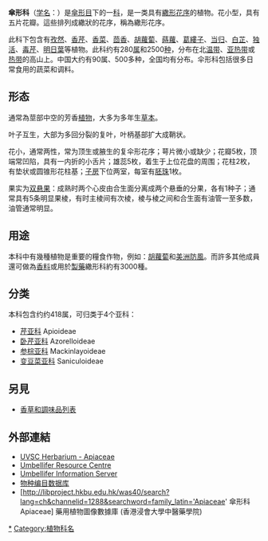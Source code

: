 {{沒有來源|time=2021-06-26}}
{{NoteTA|G1=LS}}
{{NoteTA
|zh-tw:五葉山芹菜; zh-cn:台湾变豆菜
|zh-tw:山芹菜; zh-cn:变豆菜
|zh-tw:繖形; zh-cn:伞形; zh-hk:傘形
|zh-tw:三葉山芹菜; zh-cn:薄叶变豆菜
}}
{{Automatic Taxobox
| fossil_range = {{fossil range|古新世|現代}}
| image = AngelicaSylvestrisInflorescence.jpg
| image caption = ''[[Angelica_sylvestris|Angelica sylvestris]]''
| taxon =Apiaceae
|authority = [[John_Lindley|Lindl.]]
| type genus = [[芹屬|芹屬]]<br>''Apium''
| type genus authority = [[L.|L.]], 1753
| diversity = 约418属
| diversity link = 傘形科屬列表
| subdivision ranks=亚科
| subdivision=
*[[芹亚科|芹亚科]] Apioideae
*[[卧芹亚科|卧芹亚科]] Azorelloideae
*[[参棕亚科|参棕亚科]] Mackinlayoideae
*[[变豆菜亚科|变豆菜亚科]] Saniculoideae
}}

'''傘形科'''（[[学名|学名]]：{{Lang|la|Apiaceae}}）是[[傘形目|傘形目]]下的一[[科_(生物)|科]]，是一类具有[[繖形花序|繖形花序]]的植物。花小型，具有五片花瓣。這些排列成繖狀的花序，稱為繖形花序。

此科下包含有[[孜然|孜然]]、[[歐芹|香芹]]、[[香菜|香菜]]、[[茴香|茴香]]、[[胡蘿蔔|胡蘿蔔]]、[[蒔蘿|蒔蘿]]、[[葛縷子|葛縷子]]、[[当归|当归]]、[[白芷|白芷]]、[[独活|独活]]、[[毒芹|毒芹]]、[[明日葉|明日葉]]等植物。此科约有280[[属_(生物)|属]]和2500[[种|种]]，分布在北[[温带|温带]]、[[亚热带|亚热带]]或[[热带|热带]]的高山上。中国大约有90属、500多种，全国均有分布。伞形科包括很多日常食用的蔬菜和调料。

== 形态 ==
通常為莖部中空的芳香[[植物|植物]]，大多为多年生[[草本|草本]]。

叶子互生，大部为多回分裂的复叶，叶柄基部扩大成鞘状。

花小，通常两性，常为顶生或腋生的复伞形花序；萼片微小或缺少；花瓣5枚，顶端常凹陷，具有一内折的小舌片；雄蕊5枚，着生于上位花盘的周围；花柱2枚，有垫状或圆锥形花柱基；[[子房|子房]]下位两室，每室有[[胚珠|胚珠]]1枚。

果实为[[双悬果|双悬果]]：成熟时两个心皮由合生面分离成两个悬垂的分果，各有1种子；通常具有5条明显果棱，有时主棱间有次棱，棱与棱之间和合生面有油管一至多数，油管通常明显。

==用途==
本科中有幾種植物是重要的糧食作物，例如：[[胡蘿蔔|胡蘿蔔]]和[[美洲防風|美洲防風]]。而許多其他成員還可做為[[香料|香料]]或用於[[製藥|製藥]]繖形科約有3000種。

== 分类 ==
{{main|傘形科屬列表}}
本科包含约约418属，可归类于4个亚科：
*[[芹亚科|芹亚科]] Apioideae
*[[卧芹亚科|卧芹亚科]] Azorelloideae
*[[参棕亚科|参棕亚科]] Mackinlayoideae
*[[变豆菜亚科|变豆菜亚科]] Saniculoideae

== 另見 ==
* [[香草和調味品列表|香草和調味品列表]]

== 外部連結 ==
* [https://web.archive.org/web/20070928042253/http://herbarium.uvsc.edu/Virtual/default.asp?table=Family&f=310&t=Apiaceae UVSC Herbarium - Apiaceae]
* [http://rbg-web2.rbge.org.uk/URC/frames.html?http://rbg-web2.rbge.org.uk/URC/urchomepage.html Umbellifer Resource Centre] {{Wayback|url=http://rbg-web2.rbge.org.uk/URC/frames.html?http%3A%2F%2Frbg-web2.rbge.org.uk%2FURC%2Furchomepage.html |date=20160303200133 }}
* [https://web.archive.org/web/20050504120603/http://umbelliferae.cs.msu.su/en_index.php?menu_item_id=4 Umbellifer Information Server]
* [http://bd.brim.ac.cn/copy_of_159_226_89_44/consult/consult.htm 物种编目数据库] {{Wayback|url=http://bd.brim.ac.cn/copy_of_159_226_89_44/consult/consult.htm |date=20040812173439 }}
* [http://libproject.hkbu.edu.hk/was40/search?lang=ch&channelid=1288&searchword=family_latin='Apiaceae' 傘形科Apiaceae] {{Wayback|url=http://libproject.hkbu.edu.hk/was40/search?lang=ch&channelid=1288&searchword=family_latin='Apiaceae' |date=20200906203823 }} 藥用植物圖像數據庫 (香港浸會大學中醫藥學院) {{zh}}{{en}}

{{taxonbar}}
{{Authority control}}

[[Category:伞形科|*]]
[[Category:植物科名|Category:植物科名]]